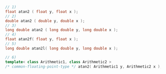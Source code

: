 ```cpp
// 1)
float atan2 ( float y, float x );
// 2)
double atan2 ( double y, double x );
// 3)
long double atan2 ( long double y, long double x );
// 4)
float atan2f( float y, float x );
// 5)
long double atan2l( long double y, long double x );
```
```cpp title="Additional Overloads"
// 6)
template< class Arithmetic1, class Arithmetic2 >
/* common-floating-point-type */ atan2( Arithmetic1 y, Arithmetic2 x );
```
